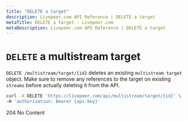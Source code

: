 ```yaml
---
title: "DELETE a target"
description: Livepeer.com API Reference | DELETE a target
metaTitle: DELETE a target - Livepeer.com
metaDescription: Livepeer.com API Reference | DELETE a target
---
```


# `DELETE` a multistream target

`DELETE /multistream/target/{id}` deletes an existing `multistream target`
object. Make sure to remove any references to the target on existing `streams`
before actually deleting it from the API.

```bash
curl -X DELETE 'https://livepeer.com/api/multistream/target/{id}' \
-H 'authorization: Bearer {api-key}'
```

204 No Content
